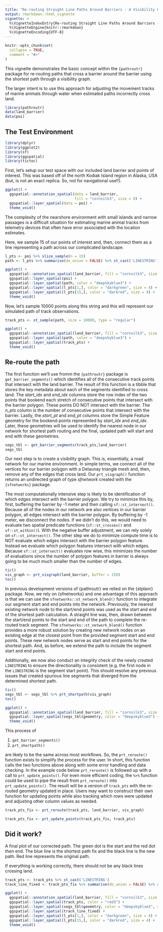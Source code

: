 ```yaml
---
title: "Re-routing Straight Line Paths Around Barriers - A Visibility Graph Demo"
output: rmarkdown::html_vignette
vignette: >
  %\VignetteIndexEntry{Re-routing Straight Line Paths Around Barriers - A Visibility Graph Demo}
  %\VignetteEngine{knitr::rmarkdown}
  %\VignetteEncoding{UTF-8}
---
```


```r
knitr::opts_chunk$set(
  collapse = TRUE,
  comment = "#>"
)
```

This vignette demonstrates the basic concept within the `{pathroutr}` package for
re-routing paths that cross a barrier around the barrier using the shortest path
through a visibility graph.

The larger intent is to use this approach for adjusting the movement tracks of marine
animals through water when estimated paths incorrectly cross land.

```r
library(pathroutr)
data(land_barrier)
data(poi)
```

## The Test Environment

```r
library(dplyr)
library(ggplot2)
library(sf)
library(ggspatial)
library(tictoc)
```


First, let's setup our test space with our included land barrier and points of interest.
This was based off of the north Kodiak Island region in Alaska, USA (but, is not an
exact replica. So, not for navigational use!!). 

```r
ggplot() + 
  ggspatial::annotation_spatial(data = land_barrier, 
                                fill = "cornsilk3", size = 0) +
  ggspatial::layer_spatial(data = poi) +
  theme_void()
```

The complexity of the nearshore environment with small islands and narrow passages is
a difficult situation for estimating marine animal tracks from telemetry devices that
often have error associated with the location estimates.

Here, we sample 15 of our points of interest and, then, connect them as a line
representing a path across our complicated landscape.

```r
l_pts <- poi %>% slice_sample(n = 15)
path <- l_pts %>% summarise(do_union = FALSE) %>% st_cast('LINESTRING')

ggplot() + 
  ggspatial::annotation_spatial(land_barrier, fill = "cornsilk3", size = 0) +
  ggspatial::layer_spatial(poi) +
  ggspatial::layer_spatial(path, color = "deepskyblue3") +
  ggspatial::layer_spatial(l_pts[1,], color = "darkgreen", size = 4) +
  ggspatial::layer_spatial(l_pts[15,], color = "darkred", size = 4) +
  theme_void()
```

Now, let's sample 10000 points along this string and this will represent our simulated
path of track observations.

```r
track_pts <- st_sample(path, size = 10000, type = "regular")

ggplot() + 
  ggspatial::annotation_spatial(land_barrier, fill = "cornsilk3", size = 0) +
  ggspatial::layer_spatial(path, color = "deepskyblue3") +
  ggspatial::layer_spatial(track_pts) +
  theme_void()

```

## Re-route the path

The first function we'll use fromm the `{pathroutr}` package is `get_barrier_segments()`
which identifies all of the consecutive track points that intersect with the land
barrier. The result of this function is a tibble that stores the key metadata about
each of the segments identified to cross land. The *start_idx* and *end_idx* columns
store the row index of the two points that bookend each stretch of consecutive points
that intersect with the barrier polygon. These points DO NOT intersect with the barrier.
The *n_pts* column is the number of consecutive points that intersect with the barrier.
Lastly, the *start_pt* and *end_pt* columns store the Simple Feature geometry for the
bookend points represented by *start_idx* and *end_idx*. Later, these geometries will be
used to identify the nearest node in our network for shortest path routing and the final, 
updated path will start and end with these geometries.

```r
segs_tbl <- get_barrier_segments(track_pts,land_barrier)
segs_tbl
```

Our next step is to create a visibility graph. This is, essentially, a road network for
our marine environment. In simple terms, we connect all of the vertices for our barrier 
polygon with a Delaunay triangle mesh and, then, remove any of the edges that cross land. 
Our `prt_visgraph()` function returns an undirected graph of type _sfnetwork_ created with 
the `{sfnetworks}` package.

The most computationally intensive step is likely to be identification of which edges
intersect with the barrier polygon. We try to minimize this by, first, buffering the 
barrier by -1 meter and then calling `sf::st_intersect()`. Because all of the nodes in our
network are also vertices in our barrier polygon, all edges intersect with the barrier
polygon. By buffering by -1 meter, we disconnect the nodes. If we didn't do this, we would
need to evaluate two spatial predicate functions (`sf::st_crosses()` and `sf::st_within()`).
With the negative buffer adjustment, we can rely solely on `sf::st_intersect()`. The other
step we do to minimize compute time is to NOT evaluate which edges intersect with the
barrier polygon feature. Instead we evaluate which polygon features intersect with which
edges. Because `sf::st_intersect()` evaluates row wise, this minimizes the number of 
evaluations since the number of polygon features in barrier is always going to be much
much smaller than the number of edges.

```r
tic()
vis_graph <- prt_visgraph(land_barrier, buffer = 150)
toc()
```

In previous development versions of {pathroutr} we relied on the {stplanr} package. Now,
we rely on {sfnetworks} and one advantage of this approach is that we can use the 
`sfnetworks::st_network_blend()` function to integrate our segment start and end points
into the network. Previously, the nearest existing network node to the start/end points
was used as the start and end of the shortest path calculation. A straight line was, then,
drawn between the start/end points to the start and end of the path to complete the
re-routed track segment. The `sfnetworks::st_network_blend()` function provides a more
robust solution by creating new network nodes on an existing edge at the closest point
from the provided segment start and end points. These new network nodes serve as start
and end points for the shortest path. And, as before, we extend the path to include the
segment start and end points.

Additionally, we now also conduct an integrity check of the newly created `LINESTRING` to
ensure the directionality is consistent (e.g. the first node in the `LINESTRING` is the
segment start point). This should resolve any previous issues that created spurious line
segments that diverged from the determined shortest path.

```r
tic()
segs_tbl <- segs_tbl %>% prt_shortpath(vis_graph)
toc()

ggplot() + 
  ggspatial::annotation_spatial(land_barrier, fill = "cornsilk3", size = 0) +
  ggspatial::layer_spatial(segs_tbl$geometry, color = "deepskyblue3") +
  theme_void()

```

This process of 

1. `get_barrier_segments()`
3. `prt_shortpath()`

are likely to be the same across most workflows. So, the `prt_reroute()` function exists
to simplify the process for the user. In short, this function calls the two functions
above along with some error handling and data checking. In the example code below
`prt_reroute()` is followed up with a call to `prt_update_points()`. For even more
efficient coding, the `%>%` function could be used to pipe the result from `prt_reroute()`
into `prt_update_points()`. The result will be a version of `track_pts` with the re-routed
geometry updated in place. Users may want to construct their own function for updating
points while also tracking which rows were updated and adjusting other column values
as needed.

```r
track_pts_fix <- prt_reroute(track_pts, land_barrier, vis_graph)

track_pts_fix <- prt_update_points(track_pts_fix, track_pts)
```


## Did it work?

A final plot of our corrected path. The green dot is the start and the red dot then end.
The blue line is the shortest path fix and the black line is the new path. Red line
represents the original path.

If everything is working correctly, there should not be any black lines crossing land.

```r
track_pts <- track_pts %>% st_cast('LINESTRING')
track_line_fixed <- track_pts_fix %>% summarise(do_union = FALSE) %>% st_cast('LINESTRING')

ggplot() + 
  ggspatial::annotation_spatial(land_barrier, fill = "cornsilk3", size = 0) +
  ggspatial::layer_spatial(track_pts, color = "red3") +
  ggspatial::layer_spatial(segs_tbl$geometry, color = "deepskyblue3", size = 2) +
  ggspatial::layer_spatial(track_line_fixed) +
  ggspatial::layer_spatial(l_pts[1,], color = "darkgreen", size = 4) +
  ggspatial::layer_spatial(l_pts[15,], color = "darkred", size = 4) +
  theme_void()
```
